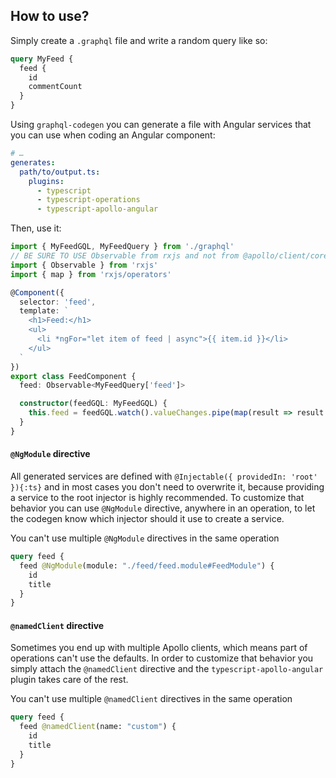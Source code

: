 

<PackageHeader />
<OperationsNote />
<PackageApiDocs />

## How to use?

Simply create a `.graphql` file and write a random query like so:

```graphql
query MyFeed {
  feed {
    id
    commentCount
  }
}
```

Using `graphql-codegen` you can generate a file with Angular services that you can use when coding an Angular component:

```yaml
# …
generates:
  path/to/output.ts:
    plugins:
      - typescript
      - typescript-operations
      - typescript-apollo-angular
```

Then, use it:

```ts
import { MyFeedGQL, MyFeedQuery } from './graphql'
// BE SURE TO USE Observable from rxjs and not from @apollo/client/core when using map
import { Observable } from 'rxjs'
import { map } from 'rxjs/operators'

@Component({
  selector: 'feed',
  template: `
    <h1>Feed:</h1>
    <ul>
      <li *ngFor="let item of feed | async">{{ item.id }}</li>
    </ul>
  `
})
export class FeedComponent {
  feed: Observable<MyFeedQuery['feed']>

  constructor(feedGQL: MyFeedGQL) {
    this.feed = feedGQL.watch().valueChanges.pipe(map(result => result.data.feed))
  }
}
```

#### `@NgModule` directive

All generated services are defined with `@Injectable({ providedIn: 'root' }){:ts}` and in most cases you don't need to overwrite it, because providing a service to the root injector is highly recommended. To customize that behavior you can use `@NgModule` directive, anywhere in an operation, to let the codegen know which injector should it use to create a service.

<Callout>You can't use multiple `@NgModule` directives in the same operation</Callout>

```graphql
query feed {
  feed @NgModule(module: "./feed/feed.module#FeedModule") {
    id
    title
  }
}
```

#### `@namedClient` directive

Sometimes you end up with multiple Apollo clients, which means part of operations can't use the defaults. In order to customize that behavior you simply attach the `@namedClient` directive and the `typescript-apollo-angular` plugin takes care of the rest.

<Callout>You can't use multiple `@namedClient` directives in the same operation</Callout>

```graphql
query feed {
  feed @namedClient(name: "custom") {
    id
    title
  }
}
```
